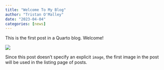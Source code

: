 ```yaml
---
title: "Welcome To My Blog"
author: "Tristan O'Malley"
date: "2023-04-04"
categories: [news]
---
```


This is the first post in a Quarto blog. Welcome!

![](thumbnail.jpg)

Since this post doesn't specify an explicit `image`, the first image in the post will be used in the listing page of posts.
